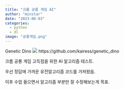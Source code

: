 ```yaml
---
title: "크롬 공룡 게임 AI"
author: "minstar"
date: "2023-06-03"
categories: 
  - python
  - dl
image: "공룡게임.png"
---
```

Genetic Dino
<img src = "https://github.com/kairess/genetic_dino/raw/master/result.gif">
https://github.com/kairess/genetic_dino

크롬 공룡 게임 고득점을 위한 AI 알고리즘 테스트.

우선 정답에 가까운 유전알고리즘 코드를 가져왔음.

이후 수업 들으면서 알고리즘 부분만 잘 수정해보는게 목표.